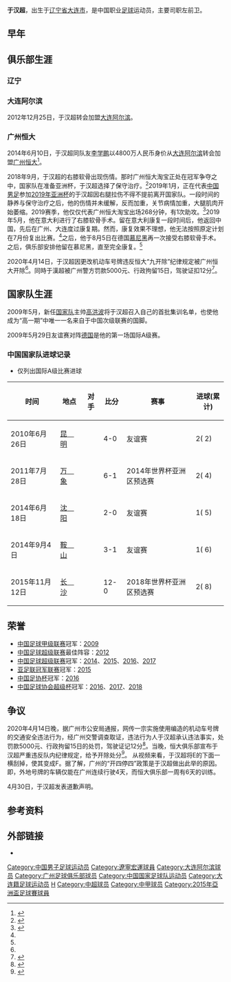 {{Expand|time=2014-06-10T12:40:18+00:00}}
{{noteTA
|reason=5
|T=zh:于汉超; zh-hans:于汉超; zh-hant:于漢超; zh-tw:于漢超;
|1=zh:于汉超; zh-hans:于汉超; zh-hant:于漢超; zh-tw:于漢超;
|2=zh:于姓;zh-hans:于姓;zh-hant:于姓;zh-tw:于姓;zh-hk:于姓;zh-mo:于姓;
|G1=姓氏
}}
{{Football player infobox
| playername = 于汉超
| image = Yu Hanchao.jpg
| image_size = 150px
| fullname = 于汉超
| englishfullname = Yu Hanchao
| countryofbirth = {{CHN}}
| cityofbirth = [[辽宁|辽宁]][[大连|大连]]
| dateofbirth = {{birth date and age|1987|2|25}}
| height = {{height|m=1.78}}
| position = 中场
| currentclub = 上海申花
| clubnumber = 
| youthyears1    = 2001–2002| youthyears2 = 2003–2004
| youthclubs1    = [[大连毅腾|大连毅腾]] | youthclubs2 =[[辽宁足球俱乐部|辽宁]]
| years1         = 2005–2012
| clubs1         = [[辽宁宏运|辽宁宏运]]
| caps1          = 160 
| goals1         = 33
| years2         = 2013–2014
| clubs2         = [[大连阿尔滨|大连阿尔滨]]
| caps2          = 34
| goals2         = 8
| years3         = 2014–2020
| clubs3         = [[广州恒大|广州恒大]]
| caps3          = 115
| goals3         = 26
| years4         = 2020–
| clubs4         = [[上海申花|上海申花]]
| caps4          = 16
| goals4         = 1
| nationalyears1 = 2009–
| nationalteam1  = {{fb|CHN}}
| nationalcaps1  = 59 | nationalgoals1 = 9
| pcupdate = 2020年4月14日
| ntupdate = 2020年1月17日
|}}

'''于汉超'''{{BD|1987年|2月25日|||Y}}，出生于[[辽宁省|辽宁省]][[大连市|大连市]]，是中国职业[[足球|足球]]运动员，主要司职左前卫。

== 早年 ==

== 俱乐部生涯 ==
=== 辽宁 ===

=== 大连阿尔滨 ===
2012年12月25日，于汉超转会加盟[[大连阿尔滨足球俱乐部|大连阿尔滨]]。

=== 广州恒大 ===
2014年6月10日，于汉超同队友[[李学鹏|李学鹏]]以4800万人民币身价从[[大连阿尔滨|大连阿尔滨]]转会加盟[[广州恒大足球俱乐部|广州恒大]]<ref>{{cite web|title=于汉超、李学鹏正式加盟广州恒大|url=http://www.gzevergrandefc.com/news.aspx?ftid=9778|publisher=广州恒大足球俱乐部官方网站|accessdate=2014-06-11|archive-date=2014-06-14|archive-url=https://web.archive.org/web/20140614170651/http://gzevergrandefc.com/news.aspx?ftid=9778|dead-url=no}}</ref>。

2018年9月，于汉超的右膝软骨出现伤情。那时广州恒大淘宝正处在冠军争夺之中，国家队在准备亚洲杯，于汉超选择了保守治疗。<ref name="Pak-Kughwa">{{Cite news |url=http://sports.sina.com.cn/china/j/2019-08-08/doc-ihytcerm9313783.shtml |title=于汉超赛季报销遇生涯又1考验 将留德国直至康复 |date=2019-08-08 |work=足球报 |via=新浪体育 |accessdate=2020-04-15 |archive-date=2020-06-24 |archive-url=https://web.archive.org/web/20200624100020/http://sports.sina.com.cn/china/j/2019-08-08/doc-ihytcerm9313783.shtml |dead-url=no }}</ref>2019年1月，正在代表[[中国男足|中国男足]]参加[[2019年亚洲杯|2019年亚洲杯]]的于汉超因右腿拉伤不得不提前离开国家队。一段时间的静养与保守治疗之后，他的伤情并未缓解，反而加重，关节病情加重，大腿肌肉开始萎缩。2019赛季，他仅仅代表广州恒大淘宝出场268分钟，有1次助攻。<ref name="ppsport">{{Cite news |url=https://www.ppsport.com/article/news/852740.html |title=专访于汉超：膝伤反复无奈进行第2次手术 内心着急只能自我排解 |date=2019-08-08 |work=PP体育 |accessdate=2020-04-15 |archive-date=2020-06-24 |archive-url=https://web.archive.org/web/20200624100033/https://www.ppsport.com/article/news/852740.html |dead-url=no }}</ref>2019年5月，他在意大利进行了右膝软骨手术。留在意大利康复一段时间后，他返回中国，先后在广州、大连度过康复期。然而，康复效果不理想，他无法按照原定计划在7月份复出比赛。<ref name="Pak-Kughwa" />之后，他于8月5日在德国[[慕尼黑|慕尼黑]]再一次接受右膝软骨手术。之后，俱乐部安排他留在慕尼黑，直至完全康复。<ref name="ppsport" />

2020年4月14日，于汉超因更改机动车号牌违反恒大“九开除”纪律规定被广州恒大开除<ref name=":0" />。同時于漢超被广州警方罚款5000元、行政拘留15日，驾驶证扣12分<ref>{{Cite news  |url=http://www.bjd.com.cn/a/202004/14/WS5e95d4b0e4b0df866aa95692.html  |title=于汉超遭恒大开除，拘留15天  |accessdate=2020-04-15  |archive-date=2020-06-24  |archive-url=https://web.archive.org/web/20200624100103/http://www.bjd.com.cn/a/202004/14/WS5e95d4b0e4b0df866aa95692.html  |dead-url=no  }}</ref>。

== 国家队生涯 ==
2009年5月，新任[[中国国家足球队|国家队]]主帅[[高洪波_(足球运动员)|高洪波]]将于汉超召入自己的首批集训名单，也使他成为“高一期”中唯一一名来自于中国次级联赛的国脚。

2009年5月29日友谊赛对阵[[德國國家足球隊|德国]]是他的第一场国际A级赛。

=== 中国国家队进球记录 ===

*仅列出国际A级比赛进球

{|width=70% class="wikitable"  style="text-align: center; font-size: 90%"
!时间!!地点!!对手!!比分!!赛事!!进球(累计)
|-
|2010年6月26日||align=left|{{flagicon|CHN}} [[昆明市|昆　明]]||align=left|{{fb|TJK}}||4-0||友谊赛||2( 2)
|-
|2011年7月28日||align=left|{{flagicon|LAO}} [[万象|万　象]]||align=left|{{fb|LAO}}||6-1||2014年世界杯亚洲区预选赛||2( 4)
|-
|2014年6月18日||align=left|{{flagicon|CHN}} [[沈阳市|沈　阳]]||align=left|{{fb|MKD}}||2-0||友谊赛||1( 5)
|-
|2014年9月4日||align=left|{{flagicon|CHN}} [[鞍山市|鞍　山]]||align=left|{{fb|KUW}}||3-1||友谊赛||1( 6)
|-
|2015年11月12日||align=left|{{flagicon|CHN}} [[长沙市|长　沙]]||align=left|{{fb|BHU}}||12-0||2018年世界杯亚洲区预选赛||2( 8)
|}

==荣誉==
* [[中国足球甲级联赛|中国足球甲级联赛]]冠军：[[2009年中国足球甲级联赛|2009]]
* [[中国足球超级联赛|中国足球超级联赛]]最佳阵容：[[2012年中国足球超级联赛|2012]]
* [[中国足球超级联赛|中国足球超级联赛]]冠军：[[2014年中国足球超级联赛|2014]]、[[2015年中国足球超级联赛|2015]]、[[2016年中国足球超级联赛|2016]]、[[2017年中国足球超级联赛|2017]]
* [[亚足联冠军联赛|亚足联冠军联赛]]冠军：[[2015年亚足联冠军联赛|2015]]
* [[中国足协杯|中国足协杯]]冠军：[[2016年中国足协杯|2016]]
* [[中国足球协会超级杯|中国足球协会超级杯]]冠军：[[2016年中国足球协会超级杯|2016]]、[[2017年中国足球协会超级杯|2017]]、[[2018年中国足球协会超级杯|2018]]

== 争议 ==
2020年4月14日晚，据广州市公安局通报，网传一宗实施使用编造的机动车号牌的交通安全违法行为，经广州交警调查取证，违法行为人于汉超承认违法事实，处罚款5000元、行政拘留15日的处罚，驾驶证记12分<ref>{{Cite web|title=广州公安处罚于汉超：行政拘留15日 驾驶证记12分|url=https://sports.sina.com.cn/china/j/2020-04-14/doc-iirczymi6313248.shtml|accessdate=2020-04-14|author=|date=2020-04-14|last=新浪体育|format=|work=|publisher=|language=zh-cn|archive-date=2020-08-04|archive-url=https://web.archive.org/web/20200804234325/https://sports.sina.com.cn/china/j/2020-04-14/doc-iirczymi6313248.shtml|dead-url=no}}</ref>。当晚，恒大俱乐部宣布于汉超严重违反队内纪律规定，给予开除处分<ref name=":0">{{Cite web|title=恒大官宣开除于汉超 严重违反"九开除"纪律规定|url=https://sports.sina.com.cn/china/j/2020-04-14/doc-iirczymi6330262.shtml|accessdate=2020-04-14|author=|date=2020-04-14|last=新浪体育|format=|work=|publisher=|language=zh-cn|archive-date=2020-08-10|archive-url=https://web.archive.org/web/20200810221559/https://sports.sina.com.cn/china/j/2020-04-14/doc-iirczymi6330262.shtml|dead-url=no}}</ref>。
从视频来看，于汉超将E的下面一横刮掉，使其变成F。据了解，广州的“开四停四”政策是于汉超做出此举的原因。即，外地号牌的车辆仅能在广州连续行驶4天，而恒大俱乐部一周有6天的训练。

4月30日，于汉超发表道歉声明。

== 参考资料 ==
{{reflist}}

== 外部链接 ==
* {{sinaweibo|1661938815}}

{{2015年亚洲杯足球赛中国参赛名单}}
{{2019年亚洲杯足球赛中国参赛名单}}
{{2010年中超分类名单辽宁}}
{{2011年中超分类名单辽宁}}
{{2012年中超分类名单辽宁}}
{{2013年中超分类名单大连阿尔滨}}
{{2014年中超分类名单大连}}
{{2014年中超分类名单广州恒大}}
{{2015年中超分类名单广州恒大}}
{{2016年中超分类名单广州恒大}}
{{2017年中超分类名单广州恒大}}
{{2018年中超分类名单广州恒大}}
{{2019年中超分类名单广州恒大}}
{{2012年中国足球超级联赛最佳阵容}}
{{DEFAULTSORT:YU Hanchao}}

[[Category:中国男子足球运动员|Category:中国男子足球运动员]]
[[Category:遼寧宏運球員|Category:遼寧宏運球員]]
[[Category:大连阿尔滨球员|Category:大连阿尔滨球员]]
[[Category:广州足球俱乐部球员|Category:广州足球俱乐部球员]]
[[Category:中国国家足球队运动员|Category:中国国家足球队运动员]]
[[Category:大连籍足球运动员|Category:大连籍足球运动员]]
[[Category:于姓|H]]
[[Category:中超球员|Category:中超球员]]
[[Category:中甲球员|Category:中甲球员]]
[[Category:2015年亞洲盃足球賽球員|Category:2015年亞洲盃足球賽球員]]